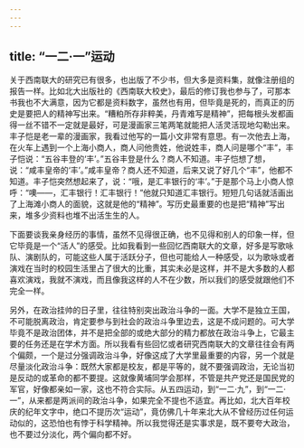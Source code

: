 ```yaml
---
---
---
```

title: “一二·一”运动
---




关于西南联大的研究已有很多，也出版了不少书，但大多是资料集，就像注册组的报告一样。比如北大出版社的《西南联大校史》，最后的修订我也参与了，可那本书我也不大满意，因为它都是资料数字，虽然也有用，但毕竟是死的，而真正的历史是要把人的精神写出来。“糟粕所存非粹美，丹青难写是精神”，把每根头发都画得一丝不错不一定就是最好，可是漫画家三笔两笔就能把人活灵活现地勾勒出来。丰子恺是老一辈的漫画家，我看过他写的一篇小文非常有意思。有一次他去上海，在火车上遇到一个上海小商人，商人问他贵姓，他说姓丰，商人问是哪个“丰”，丰子恺说：“五谷丰登的‘丰’。”五谷丰登是什么？商人不知道。丰子恺想了想，说：“咸丰皇帝的‘丰’。”咸丰皇帝？商人还不知道，后来又说了好几个“丰”，他都不知道。丰子恺突然想起来了，说：“哦，是汇丰银行的‘丰’。”于是那个马上小商人惊呼：“噢——，汇丰银行！汇丰银行！”他就只知道汇丰银行。短短几句话就活画出了上海滩小商人的面貌，这就是他的“精神”。写历史最重要的也是把“精神”写出来，堆多少资料也堆不出活生生的人。

下面要谈我亲身经历的事情，虽然不见得很正确，也不见得和别人的印象一样，但它毕竟是一个“活人”的感受。比如我看到一些回忆西南联大的文章，好多是写歌咏队、演剧队的，可能这些人属于活跃分子，但也可能给人一种感受，以为歌咏或者演戏在当时的校园生活里占了很大的比重，其实未必是这样，并不是大多数的人都喜欢演戏，我就不演戏，而且像我这样的人不在少数，所以我们的感受就跟他们不完全一样。

另外，在政治挂帅的日子里，往往特别突出政治斗争的一面。大学不是独立王国，不可能脱离政治，肯定要参与到社会的政治斗争里边去，这是不成问题的。可大学毕竟不是政治团体，并不是把全部的或绝大部分的精力都放在政治斗争上，它最主要的任务还是在学术方面。所以我看有些回忆或者研究西南联大的文章往往会有两个偏颇，一个是过分强调政治斗争，好像这成了大学里最重要的内容，另一个就是尽量淡化政治斗争：既然大家都是校友，都是平等的，就不要强调政治，无论当初是反动的或革命的都不要提。这就像黄埔同学会那样，不管是共产党还是国民党的军官，好像都亲如一家，这也不符合实际。从五四运动，到“一二·九”，到“一二·一”，从来都是两派间的政治斗争，如果完全不提也不适宜。再比如，北大百年校庆的纪年文字中，绝口不提历次“运动”，竟仿佛几十年来北大从不曾经历过任何运动似的，这恐怕也有悖于科学精神。所以我觉得还是实事求是，既不要夸大政治，也不要过分淡化，两个偏向都不好。
